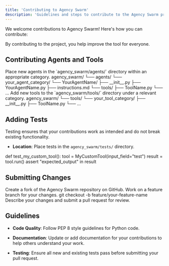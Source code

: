 ```yaml
---
title: 'Contributing to Agency Swarm'
description: 'Guidelines and steps to contribute to the Agency Swarm project.'
---
```


We welcome contributions to Agency Swarm! Here's how you can contribute:

<Info>
By contributing to the project, you help improve the tool for everyone.
</Info>

## Contributing Agents and Tools

<Steps titleSize="h3">

<Step title="Agents" icon="user-secret" iconType="solid">
Place new agents in the `agency_swarm/agents/` directory within an appropriate category.

<CodeBlock language="bash">
agency_swarm/
└── agents/
    └── your_agent_category/
        └── YourAgentName/
            ├── __init__.py
            ├── YourAgentName.py
            ├── instructions.md
            └── tools/
                ├── ToolName.py
                └── ...
</CodeBlock>
</Step>

<Step title="Tools" icon="wrench" iconType="solid">
Add new tools to the `agency_swarm/tools/` directory under a relevant category.

<CodeBlock language="bash">
agency_swarm/
└── tools/
    └── your_tool_category/
        ├── __init__.py
        ├── ToolName.py
        └── ...
</CodeBlock>
</Step>

</Steps>

## Adding Tests

<Note>
Testing ensures that your contributions work as intended and do not break existing functionality.
</Note>

- **Location**: Place tests in the `agency_swarm/tests/` directory.

<CodeBlock title="Example Test" language="python">
def test_my_custom_tool():
    tool = MyCustomTool(input_field="test")
    result = tool.run()
    assert "expected_output" in result
</CodeBlock>

## Submitting Changes

<AccordionGroup>

<Accordion title="1. Fork the Repository" icon="code-branch" iconType="solid">
Create a fork of the Agency Swarm repository on GitHub.
</Accordion>

<Accordion title="2. Create a Branch" icon="code" iconType="solid">
Work on a feature branch for your changes.

<CodeBlock language="bash">
git checkout -b feature/your-feature-name
</CodeBlock>
</Accordion>

<Accordion title="3. Submit a Pull Request" icon="paper-plane" iconType="solid">
Describe your changes and submit a pull request for review.
</Accordion>

</AccordionGroup>

## Guidelines

<Check>

- **Code Quality**: Follow PEP 8 style guidelines for Python code.

- **Documentation**: Update or add documentation for your contributions to help others understand your work.

- **Testing**: Ensure all new and existing tests pass before submitting your pull request.

</Check>